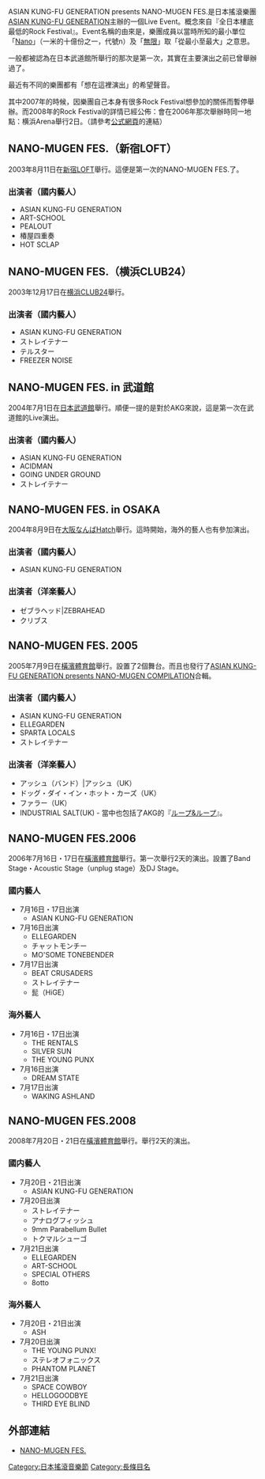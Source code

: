 {{unreferenced|time=2018-08-11T03:45:26+00:00}}
ASIAN KUNG-FU GENERATION presents NANO-MUGEN FES.是日本搖滾樂團[[ASIAN_KUNG-FU_GENERATION|ASIAN KUNG-FU GENERATION]]主辦的一個Live Event。概念來自『全日本樓底最低的Rock Festival』。Event名稱的由來是，樂團成員以當時所知的最小單位「[[Nano|Nano]]」（一米的十億份之一，代號n）及「[[無限|無限]]」取「從最小至最大」之意思。

一般都被認為在日本武道館所舉行的那次是第一次，其實在主要演出之前已曾舉辦過了。

最近有不同的樂團都有「想在這裡演出」的希望聲音。

其中2007年的時候，因樂團自己本身有很多Rock Festival想參加的關係而暫停舉辦。而2008年的Rock Festival的詳情已經公佈：會在2006年那次舉辦時同一地點：横浜Arena舉行2日。（請參考[http://www.nano-mugen.com/ 公式網頁]{{Wayback|url=http://www.nano-mugen.com/ |date=20110903154034 }}的連結）

== NANO-MUGEN FES.（新宿LOFT） ==
2003年8月11日在[[新宿LOFT|新宿LOFT]]舉行。這便是第一次的NANO-MUGEN FES.了。
=== 出演者（國内藝人） ===
*ASIAN KUNG-FU GENERATION
*ART-SCHOOL
*PEALOUT
*椿屋四重奏
*HOT SCLAP

== NANO-MUGEN FES.（横浜CLUB24） ==
2003年12月17日在[[横浜CLUB24|横浜CLUB24]]舉行。
=== 出演者（國内藝人） ===
*ASIAN KUNG-FU GENERATION
*ストレイテナー
*テルスター
*FREEZER NOISE

== NANO-MUGEN FES. in 武道館 ==
2004年7月1日在[[日本武道館|日本武道館]]舉行。順便一提的是對於AKG來說，這是第一次在武道館的Live演出。
=== 出演者（國内藝人） ===
*ASIAN KUNG-FU GENERATION
*ACIDMAN
*GOING UNDER GROUND
*ストレイテナー

== NANO-MUGEN FES. in OSAKA ==
2004年8月9日在[[大阪なんばHatch|大阪なんばHatch]]舉行。這時開始，海外的藝人也有參加演出。
=== 出演者（國内藝人） ===
*ASIAN KUNG-FU GENERATION

=== 出演者（洋楽藝人） ===
*ゼブラヘッド|ZEBRAHEAD
*クリブス

== NANO-MUGEN FES. 2005 ==
2005年7月9日在[[橫濱體育館|橫濱體育館]]舉行。設置了2個舞台。而且也發行了[[ASIAN_KUNG-FU_GENERATION_presents_NANO-MUGEN_COMPILATION|ASIAN KUNG-FU GENERATION presents NANO-MUGEN COMPILATION]]合輯。
=== 出演者（國内藝人） ===
*ASIAN KUNG-FU GENERATION
*ELLEGARDEN
*SPARTA LOCALS
*ストレイテナー

=== 出演者（洋楽藝人） ===
*アッシュ（バンド）|アッシュ（UK）
*ドッグ・ダイ・イン・ホット・カーズ（UK）
*ファラー（UK）
*INDUSTRIAL SALT(UK) - 當中也包括了AKG的『[[ループ&ループ|ループ&ループ]]』。

== NANO-MUGEN FES.2006 ==
2006年7月16日・17日在[[橫濱體育館|橫濱體育館]]舉行。第一次舉行2天的演出。設置了Band Stage・Acoustic Stage（unplug stage）及DJ Stage。
=== 國内藝人 ===
*7月16日・17日出演
**ASIAN KUNG-FU GENERATION
*7月16日出演
**ELLEGARDEN
**チャットモンチー
**MO'SOME TONEBENDER
*7月17日出演
**BEAT CRUSADERS
**ストレイテナー
**髭（HiGE）

=== 海外藝人 ===
*7月16日・17日出演
**THE RENTALS
**SILVER SUN
**THE YOUNG PUNX
*7月16日出演
**DREAM STATE
*7月17日出演
**WAKING ASHLAND

== NANO-MUGEN FES.2008 ==
2008年7月20日・21日在[[橫濱體育館|橫濱體育館]]舉行。舉行2天的演出。
=== 國内藝人 ===
*7月20日・21日出演
**ASIAN KUNG-FU GENERATION
*7月20日出演
**ストレイテナー
**アナログフィッシュ
**9mm Parabellum Bullet
**トクマルシューゴ
*7月21日出演
**ELLEGARDEN
**ART-SCHOOL
**SPECIAL OTHERS
**8otto

=== 海外藝人 ===
*7月20日・21日出演
**ASH
*7月20日出演
**THE YOUNG PUNX!
**ステレオフォニックス
**PHANTOM PLANET
*7月21日出演
**SPACE COWBOY
**HELLOGOODBYE
**THIRD EYE BLIND

== 外部連結 ==
*[http://www.nano-mugen.com/ NANO-MUGEN FES.]{{Wayback|url=http://www.nano-mugen.com/ |date=20110903154034 }}

[[Category:日本搖滾音樂節|Category:日本搖滾音樂節]]
[[Category:長條目名|Category:長條目名]]
